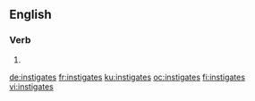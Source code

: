 ==English==

===Verb===
{{head|en}}

# {{en-third-person singular of|instigate}}

[[de:instigates]]
[[fr:instigates]]
[[ku:instigates]]
[[oc:instigates]]
[[fi:instigates]]
[[vi:instigates]]
